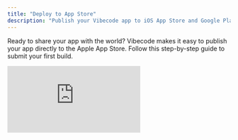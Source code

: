 ```yaml
---
title: "Deploy to App Store"
description: "Publish your Vibecode app to iOS App Store and Google Play Store"
---
```


Ready to share your app with the world? Vibecode makes it easy to publish your app directly to the Apple App Store. Follow this step-by-step guide to submit your first build.

<iframe src="https://www.youtube.com/embed/bJYwrB31PsQ" title="YouTube video player" frameborder="0" className="w-full aspect-video rounded-xl" allow="accelerometer; autoplay; clipboard-write; encrypted-media; gyroscope; picture-in-picture; web-share" allowfullscreen />

## Before You Start

You'll need the following before submitting your app:

1. **Apple Developer Program Membership** ($99/year)
   - Sign up at [developer.apple.com/programs](https://developer.apple.com/programs/)
   - Make sure you've completed payment and received confirmation

2. **App Store Connect Access**
   - Sign all required agreements at [appstoreconnect.apple.com](https://appstoreconnect.apple.com/)
   - Accept all terms and conditions

3. **Expo Account**
   - Create a free account at [expo.dev/signup](https://expo.dev/signup)
   - Vibecode uses Expo to build and deploy your app

4. **Apple Device for 2FA**
   - Have your iPhone, iPad, or Mac nearby to receive two-factor authentication codes

## Step-by-Step Submission Process

### Step 1: Start the Submission

**On Mobile App:**
1. Open your project in Vibecode
2. Tap the **app name** at the top
3. In the dropdown menu, select **Publish on App Store**
4. Tap **Get Started** on the welcome screen

**On Web App:**
1. Open your project in Vibecode
2. Click the **Share** button at the top right
3. Select **Deploy to App Store**
4. Click **Get Started** on the welcome screen

### Step 2: Verify Prerequisites

Check all three boxes to confirm:
- ✓ I have paid for the Apple Developer Program
- ✓ I have signed all required agreements in App Store Connect
- ✓ I have my Apple Device ready to receive 2FA codes

If you haven't completed these steps, use the quick links provided to join the Apple Developer Program or access App Store Connect.

### Step 3: Sign Into Your Apple Developer Account

Enter your Apple Developer credentials:

- **Apple ID** - Your Apple Developer account email
- **Password** - Your Apple Developer account password
- **Apple Team ID** (optional, rare) - Only needed if you're part of multiple teams

<Tip>Vibecode securely stores your credentials locally to make future builds faster.</Tip>

### Step 4: Confirm App Details

Review and edit your app information:

- **App Name** - The name displayed in the App Store (max 30 characters)
- **Version Number** - Starting version like "1.0.0" (follows semantic versioning)
- **Support iPad** - Toggle on if you want your app to work on iPad

<Note>You don't usually need to update these details, we handle it automatically.</Note>

### Step 5: Confirm Your App Icon

Review your app icon. Make sure it looks good and represents your app well. This is what users will see in the App Store. You can generate an icon inside the Vibecode app!

### Step 6: Create a Bundle ID (First Build Only)

A bundle ID is a unique identifier for your app (like `com.vibecode.yourapp`). 

**Important:** Once you submit your first build, you **cannot change** your bundle ID.

- Vibecode automatically generates a suggested bundle ID
- You can customize it if needed, usually you should if you have a website for your app, but it doesn't matter if you don't
- Check the box to confirm you understand it cannot be changed later

<Tip>The bundle ID format is typically: `com.yourcompany.appname`</Tip>

### Step 7: Add Your Expo Access Token

Vibecode uses Expo's build service to compile and deploy your app. Expo gives you 20 free builds per month.

1. Click **Get access token from Expo** (opens [expo.dev](https://expo.dev) in a new tab)
2. Sign into your Expo account
3. Go to Settings → Access Tokens
4. Create a new access token
5. Copy the token and paste it into Vibecode

<Tip>Use the paste button for quick entry of long tokens. Make sure your token is correct and there are no extra spaces or characters.</Tip>

### Step 8: Build & Deploy

Once you tap **Start Build**, Vibecode will:

1. **Authenticate** your credentials with Apple
2. **Set up certificates** and provisioning profiles
3. **Build** your app using Expo's cloud infrastructure
4. **Upload** your app to App Store Connect
5. **Process** your app for TestFlight and App Store review

The build process typically takes 15-30 minutes. You can:
- Watch the live progress in Vibecode
- Close the app and come back later - your build continues in the cloud
- Cancel the build if needed

### Step 9: Build Complete!

Once your build is finished:

- ✓ Your app is automatically uploaded to App Store Connect
- ✓ Your app is available in TestFlight for testing
- ✓ You can submit for App Store review directly from App Store Connect

## Subsequent Builds

After your first successful build, the process is even faster:

1. You won't need to create a new bundle ID (it's already set)
2. Your credentials are saved (just update if they changed)
3. Start build and you're done!

## App Store Review & Release

After your build completes:

It is immediately available in TestFlight for testing! This means you can share it with friends and family to test it out before you submit for review.

If you want to submit for review, you can do so by following these steps:
1. Go to [App Store Connect](https://appstoreconnect.apple.com/)
2. Navigate to your app
3. Fill in your app's metadata:
   - Description
   - Screenshots
   - Categories
   - Privacy policy
   - Pricing
4. Submit for review
5. **Apple review takes 2-4 days** on average
6. Once approved, your app is live on the App Store! 🎉

## Troubleshooting

**Build Failed?**
- Check that your Apple credentials are correct
- Verify your Expo token is valid and hasn't expired
- Make sure you've signed all agreements in App Store Connect
- Contact support via Intercom chat in the app if you need help (you'll be notified by email and notification when we reply)

**Version Number Issues?**
- Each new build must have a higher version number than the previous

**Bundle ID Errors?**
- Ensure your bundle ID is unique and not already taken
- Follow the format: `com.company.appname`
- Use only lowercase letters, numbers, hyphens, and periods

## Need Help?

Request support via Intercom chat in the app - it's the easiest way to get help! You'll be notified by email and notification when we reply to you. You can also join our [Discord community](https://discord.gg/qXyWYYX5Ts) where thousands of builders are successfully deploying apps to the App Store.